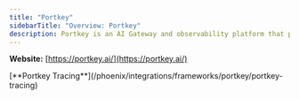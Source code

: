 ```yaml
---
title: "Portkey"
sidebarTitle: "Overview: Portkey"
description: Portkey is an AI Gateway and observability platform that provides routing,  guardrails, caching, and monitoring for 200+ LLMs with enterprise-grade  security and reliability features.
---
```


**Website:** [https://portkey.ai/](https://portkey.ai/)

<Columns cols={1}>
  <Card img="https://storage.googleapis.com/arize-phoenix-assets/assets/images/phoenix-docs-images/b97976e8-image.jpeg">
    [**Portkey Tracing**](/phoenix/integrations/frameworks/portkey/portkey-tracing)
  </Card>
</Columns>


